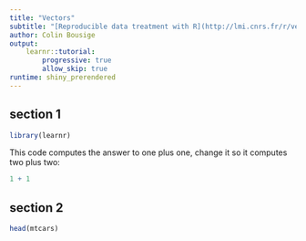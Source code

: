 ```yaml
---
title: "Vectors"
subtitle: "[Reproducible data treatment with R](http://lmi.cnrs.fr/r/vectors.html)"
author: Colin Bousige
output: 
    learnr::tutorial:
        progressive: true
        allow_skip: true
runtime: shiny_prerendered
---
```


## section 1

```r
library(learnr)
```

This code computes the answer to one plus one, change it so it computes two plus two:

```r
1 + 1
```


## section 2

```r
head(mtcars)
```
